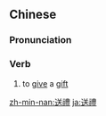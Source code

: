 {{also|送礼}}
==Chinese==
{{zh-forms|s=送礼}}

===Pronunciation===
{{zh-pron
|m=sònglǐ
|c=sung3 lai5
|mn=sàng-lé
|cat=v
}}

===Verb===
{{zh-verb}}

# {{lb|zh|Intermediate Mandarin}} to [[give]] a [[gift]]

[[zh-min-nan:送禮]]
[[ja:送禮]]